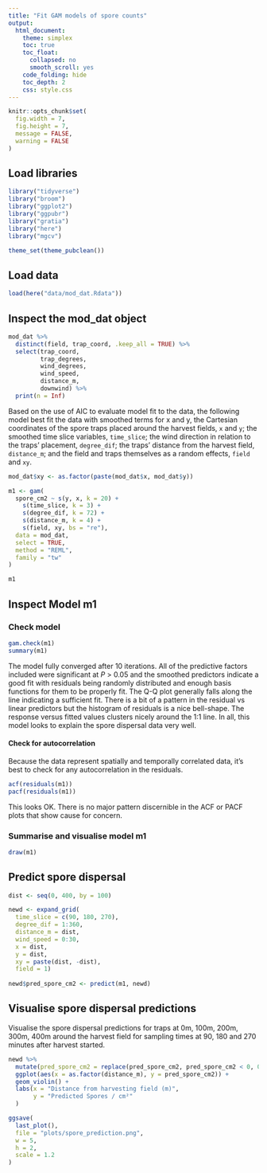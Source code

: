 ```yaml
---
title: "Fit GAM models of spore counts"
output:
  html_document:
    theme: simplex
    toc: true
    toc_float:
      collapsed: no
      smooth_scroll: yes
    code_folding: hide
    toc_depth: 2
    css: style.css
---
```


```r
knitr::opts_chunk$set(
  fig.width = 7,
  fig.height = 7,
  message = FALSE,
  warning = FALSE
)
```

## Load libraries

```r
library("tidyverse")
library("broom")
library("ggplot2")
library("ggpubr")
library("gratia")
library("here")
library("mgcv")

theme_set(theme_pubclean())
```

## Load data

```r
load(here("data/mod_dat.Rdata"))
```

## Inspect the mod_dat object

```r
mod_dat %>%
  distinct(field, trap_coord, .keep_all = TRUE) %>%
  select(trap_coord,
         trap_degrees,
         wind_degrees,
         wind_speed,
         distance_m,
         downwind) %>%
  print(n = Inf)
```

Based on the use of AIC to evaluate model fit to the data, the following model best fit the data with smoothed terms for x and y, the Cartesian coordinates of the spore traps placed around the harvest fields, `x` and `y`; the smoothed time slice variables, `time_slice`; the wind direction in relation to the traps' placement, `degree_dif`; the traps' distance from the harvest field, `distance_m`; and the field and traps themselves as a random effects, `field` and `xy`.

```r
mod_dat$xy <- as.factor(paste(mod_dat$x, mod_dat$y))

m1 <- gam(
  spore_cm2 ~ s(y, x, k = 20) +
    s(time_slice, k = 3) +
    s(degree_dif, k = 72) +
    s(distance_m, k = 4) +
    s(field, xy, bs = "re"),
  data = mod_dat,
  select = TRUE,
  method = "REML",
  family = "tw"
)

m1
```

## Inspect Model m1

### Check model

```r
gam.check(m1)
summary(m1)
```

The model fully converged after 10 iterations.
All of the predictive factors included were significant at _P_ > 0.05 and the smoothed predictors indicate a good fit with residuals being randomly distributed and enough basis functions for them to be properly fit.
The Q-Q plot generally falls along the line indicating a sufficient fit.
There is a bit of a pattern in the residual vs linear predictors but the histogram of residuals is a nice bell-shape.
The response versus fitted values clusters nicely around the 1:1 line.
In all, this model looks to explain the spore dispersal data very well.

#### Check for autocorrelation

Because the data represent spatially and temporally correlated data, it's best to check for any autocorrelation in the residuals.

```r
acf(residuals(m1))
pacf(residuals(m1))
```

This looks OK.
There is no major pattern discernible in the ACF or PACF plots that show cause for concern.

### Summarise and visualise model m1

```r
draw(m1)
```

## Predict spore dispersal

```r
dist <- seq(0, 400, by = 100)

newd <- expand_grid(
  time_slice = c(90, 180, 270),
  degree_dif = 1:360,
  distance_m = dist,
  wind_speed = 0:30,
  x = dist,
  y = dist,
  xy = paste(dist, -dist),
  field = 1)
  
newd$pred_spore_cm2 <- predict(m1, newd)
```

## Visualise spore dispersal predictions

Visualise the spore dispersal predictions for traps at 0m, 100m, 200m, 300m, 400m around the harvest field for sampling times at 90, 180 and 270 minutes after harvest started.

```r
newd %>%
  mutate(pred_spore_cm2 = replace(pred_spore_cm2, pred_spore_cm2 < 0, 0)) %>%
  ggplot(aes(x = as.factor(distance_m), y = pred_spore_cm2)) +
  geom_violin() +
  labs(x = "Distance from harvesting field (m)",
       y = "Predicted Spores / cm²"
  )
```

```r
ggsave(
  last_plot(),
  file = "plots/spore_prediction.png",
  w = 5,
  h = 2,
  scale = 1.2
)
```
